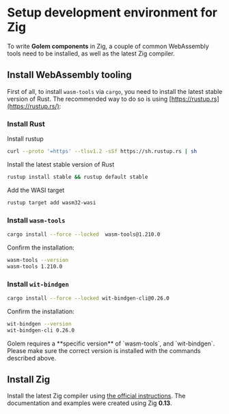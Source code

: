 
# Setup development environment for Zig

To write **Golem components** in Zig, a couple of common WebAssembly tools need to be installed, as well as the latest Zig compiler.

## Install WebAssembly tooling

First of all, to install `wasm-tools` via `cargo`, you need to install the latest stable version of Rust. The recommended way to do so is using [https://rustup.rs](https://rustup.rs/):

<Steps>

### Install Rust

Install rustup

```bash copy
curl --proto '=https' --tlsv1.2 -sSf https://sh.rustup.rs | sh
```

Install the latest stable version of Rust

```bash copy
rustup install stable && rustup default stable
```

Add the WASI target

```bash copy
rustup target add wasm32-wasi
```

### Install `wasm-tools`

```bash copy
cargo install --force --locked  wasm-tools@1.210.0
```

Confirm the installation:

```bash
wasm-tools --version
wasm-tools 1.210.0
```

### Install `wit-bindgen`

```bash copy
cargo install --force --locked wit-bindgen-cli@0.26.0
```

Confirm the installation:

```bash
wit-bindgen --version
wit-bindgen-cli 0.26.0
```

</Steps>

<Callout type="warning">
  Golem requires a **specific version** of `wasm-tools`, and `wit-bindgen`. Please make sure the
  correct version is installed with the commands described above.
</Callout>

## Install Zig

Install the latest Zig compiler using [the official instructions](https://ziglang.org/learn/getting-started/#installing-zig). The documentation and examples were created using Zig **0.13**.

